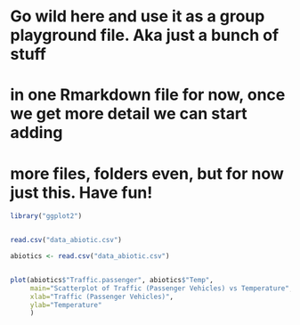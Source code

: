 # Go wild here and use it as a group playground file. Aka just a bunch of stuff 
# in one Rmarkdown file for now, once we get more detail we can start adding 
# more files, folders even, but for now just this. Have fun!

```r
library("ggplot2")
```

```r




```


```r

read.csv("data_abiotic.csv")

abiotics <- read.csv("data_abiotic.csv")


plot(abiotics$"Traffic.passenger", abiotics$"Temp", 
     main="Scatterplot of Traffic (Passenger Vehicles) vs Temperature", 
     xlab="Traffic (Passenger Vehicles)", 
     ylab="Temperature"
     )

```

